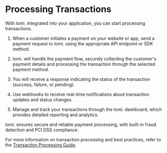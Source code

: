 # Processing Transactions

With lomi. integrated into your application, you can start processing transactions.

1. When a customer initiates a payment on your website or app, send a payment request to lomi. using the appropriate API endpoint or SDK method.

2. lomi. will handle the payment flow, securely collecting the customer's payment details and processing the transaction through the selected payment method.

3. You will receive a response indicating the status of the transaction (success, failure, or pending).

4. Use webhooks to receive real-time notifications about transaction updates and status changes.

5. Manage and track your transactions through the lomi. dashboard, which provides detailed reporting and analytics.

lomi. ensures secure and reliable payment processing, with built-in fraud detection and PCI DSS compliance.

For more information on transaction processing and best practices, refer to the [Transaction Processing Guide](../transactions/overview).